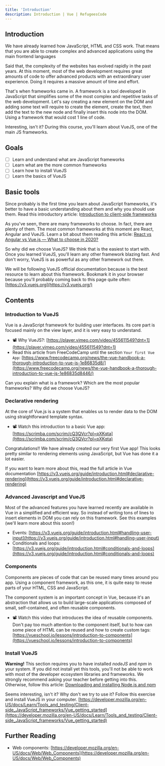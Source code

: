 ```yaml
---
title: 'Introduction'
description: Introduction | Vue | RefugeesCode
---
```


## Introduction

We have already learned how JavaScript, HTML and CSS work. That means that you are able to create complex and advanced applications using the main frontend languages

Said that, the complexity of the websites has evolved rapidly in the past years. At this moment, most of the web development requires great amounts of code to offer advanced products with an extraordinary user experience. Doing it requires a massive amount of time and effort.

That's when frameworks came in. A framework is a tool developed in JavaScript that simplifies some of the most complex and repetitive tasks of the web development. Let's say creating a new element on the DOM and adding some text will require to create the element, create the text, then add the text to the new node and finally insert this node into the DOM. Using a framework that would cost 1 line of code.

Interesting, isn't it? During this course, you'll learn about VueJS, one of the main JS frameworks.

## Goals

- [ ]  Learn and understand what are JavaScript frameworks
- [ ]  Learn what are the more common frameworks
- [ ]  Learn how to install VueJS
- [ ]  Learn the basics of VueJS

## Basic tools

Since probably is the first time you learn about JavaScript frameworks, it's better to have a basic understanding about them and why you should use them. Read this introductory article: I[ntroduction to client-side frameworks](https://developer.mozilla.org/en-US/docs/Learn/Tools_and_testing/Client-side_JavaScript_frameworks/Introduction)

As you've seen, there are many frameworks to choose. In fact, there are plenty of them. The most common frameworks at this moment are React, Angular and VueJS. Learn a bit about them reading this article: [React vs Angular vs Vue.js — What to choose in 2020?](https://medium.com/techmagic/reactjs-vs-angular5-vs-vue-js-what-to-choose-in-2018-b91e028fa91d)

So why did we choose VueJS? We think that is the easiest to start with. Once you learned VueJS, you'll learn any other framework blazing fast. And don't worry, VueJS is as powerful as any other framework out there.

We will be following VueJS official documentation because is the best resource to learn about this framework. Bookmark it in your browser because you'll probably coming back to this page quite often: [https://v3.vuejs.org](https://v3.vuejs.org/)

## Contents

### Introduction to VueJS

Vue is a JavaScript framework for building user interfaces. Its core part is focused mainly on the view layer, and it is very easy to understand.

- 📽️ Why VueJS?: [https://player.vimeo.com/video/455611549?dnt=1](https://player.vimeo.com/video/455611549?dnt=1)
- Read this article from FreeCodeCamp until the section `Your first Vue App`: [](https://learn.shayhowe.com/html-css/building-your-first-web-page/#common-html-terms)[https://www.freecodecamp.org/news/the-vue-handbook-a-thorough-introduction-to-vue-js-1e86835d8/](https://www.freecodecamp.org/news/the-vue-handbook-a-thorough-introduction-to-vue-js-1e86835d8446/)

Can you explain what is a framework? Which are the most popular frameworks? Why did we choose VueJS?

### Declarative rendering

At the core of Vue.js is a system that enables us to render data to the DOM using straightforward template syntax.

- 📽️ Watch this introduction to a basic Vue app: [https://scrimba.com/scrim/cQ3QVcr?pl=pXKqta](https://scrimba.com/scrim/cQ3QVcr?pl=pXKqta)

Congratulations!! We have already created our very first Vue app! This looks pretty similar to rendering elements using JavaScript, but Vue has done it a lot easier.

If you want to learn more about this, read the full article in Vue documentation [https://v3.vuejs.org/guide/introduction.html#declarative-rendering](https://v3.vuejs.org/guide/introduction.html#declarative-rendering)

### Advanced Javascript and VueJS

Most of the advanced features you have learned recently are available in Vue in a simplified and efficient way. So instead of writing tons of lines to insert elements in DOM you can rely on this framework. See this examples (we'll learn more about this soon!)

- Events: [https://v3.vuejs.org/guide/introduction.html#handling-user-input](https://v3.vuejs.org/guide/introduction.html#handling-user-input)
- Conditionals and loops: [https://v3.vuejs.org/guide/introduction.html#conditionals-and-loops](https://v3.vuejs.org/guide/introduction.html#conditionals-and-loops)

### Components

Components are pieces of code that can be reused many times around you app. Using a component framework, as this one, it is quite easy to reuse parts of your HTML, CSS and JavaScript.

The component system is an important concept in Vue, because it's an abstraction that allows us to build large-scale applications composed of small, self-contained, and often reusable components.

- 📽️ Watch this video that introduces the idea of reusable components. Don't pay too much attention to the component itself, but to how can some piece of HTML can be reused and how to create custom tags: [https://vueschool.io/lessons/introduction-to-components](https://vueschool.io/lessons/introduction-to-components)

### Install VueJS

**Warning!** This section requires you to have installed *nodeJS* and *npm* in your system. If you did not install yet this tools, you'll not be able to work with most of the developer ecosystem libraries and frameworks. We strongly recommend asking your teacher before getting into this. Otherwise, follow this article: [Downloading and installing Node.js and npm](https://docs.npmjs.com/downloading-and-installing-node-js-and-npm#overview)

Seems interesting, isn't it? Why don't we try to use it? Follow this exercise and install VueJS in your computer. [https://developer.mozilla.org/en-US/docs/Learn/Tools_and_testing/Client-side_JavaScript_frameworks/Vue_getting_started](https://developer.mozilla.org/en-US/docs/Learn/Tools_and_testing/Client-side_JavaScript_frameworks/Vue_getting_started)

## Further Reading

- Web components: [https://developer.mozilla.org/en-US/docs/Web/Web_Components](https://developer.mozilla.org/en-US/docs/Web/Web_Components)